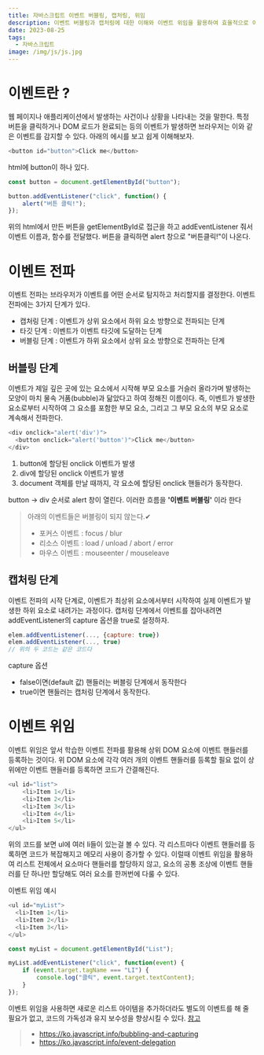 ```yaml
---
title: 자바스크립트 이벤트 버블링, 캡처링, 위임
description: 이벤트 버블링과 캡처링에 대한 이해와 이벤트 위임을 활용하여 효율적으로 이벤트를 처리하는 방법을 알아보자.
date: 2023-08-25
tags:
  - 자바스크립트
image: /img/js/js.jpg
---
```


# 이벤트란 ?
웹 페이지나 애플리케이션에서 발생하는 사건이나 상황을 나타내는 것을 말한다.
특정 버튼을 클릭하거나 DOM 로드가 완료되는 등의 이벤트가 발생하면 브라우저는 이와 같은 이벤트를 감지할 수 있다.
아래의 에시를 보고 쉽게 이해해보자.
```js
<button id="button">Click me</button>
```
html에 button이 하나 있다.
```js
const button = document.getElementById("button");

button.addEventListener("click", function() {
    alert("버튼 클릭!");
});
```
위의 html에서 만든 버튼을 getElementById로 접근을 하고 addEventListener 줘서 이벤트 이름과, 함수를 전달했다.
버튼을 클릭하면 alert 창으로 "버튼클릭!"이 나온다.

# 이벤트 전파
이벤트 전파는 브라우저가 이벤트를 어떤 순서로 탐지하고 처리할지를 결정한다.
이벤트 전파에는 3가지 단계가 있다.
* 캡처링 단계 : 이벤트가 상위 요소에서 하위 요소 방향으로 전파되는 단계
* 타깃 단계 : 이벤트가 이벤트 타깃에 도달하는 단계
* 버블링 단계 : 이벤트가 하위 요소에서 상위 요소 방향으로 전파하는 단계
## 버블링 단계
이벤트가 제일 깊은 곳에 있는 요소에서 시작해 부모 요소를 거슬러 올라가며 발생하는 모양이 마치 물속 거품(bubble)과 닮았다고 하여 정해진 이름이다. 
즉, 이벤트가 발생한 요소로부터 시작하여 그 요소를 포함한 부모 요소, 그리고 그 부모 요소의 부모 요소로 계속해서 전파한다.
```js
<div onclick="alert('div')">
  <button onclick="alert('button')">Click me</button>
</div>
```
1. button에 할당된 onclick 이벤트가 발생
2. div에 할당된 onclick 이벤트가 발생
3. document 객체를 만날 때까지, 각 요소에 할당된 onclick 핸들러가 동작한다.

button → div 순서로 alert 창이 열린다. 이러한 흐름을 **'이벤트 버블링'** 이라 한다
> 아래의 이벤트들은 버블링이 되지 않는다.✔
> * 포커스 이벤트 : focus / blur
> * 리소스 이벤트 : load / unload / abort / error
> * 마우스 이벤트 : mouseenter / mouseleave
## 캡처링 단계
이벤트 전파의 시작 단계로, 이벤트가 최상위 요소에서부터 시작하여 실제 이벤트가 발생한 하위 요소로 내려가는 과정이다.
캡처링 단계에서 이벤트를 잡아내려면 addEventListener의 capture 옵션을 true로 설정하자.
```js
elem.addEventListener(..., {capture: true})
elem.addEventListener(..., true)
// 위의 두 코드는 같은 코드다
```
capture 옵션
* false이면(default 값) 핸들러는 버블링 단계에서 동작한다
* true이면 핸들러는 캡처링 단계에서 동작한다.
# 이벤트 위임
이벤트 위임은 앞서 학습한 이벤트 전파를 활용해 상위 DOM 요소에 이벤트 핸들러를 등록하는 것이다.
위 DOM 요소에 각각 여러 개의 이벤트 핸들러를 등록할 필요 없이 상위에만 이벤트 핸들러를 등록하면 코드가 간결해진다.
```js
<ul id="list">
    <li>Item 1</li>
    <li>Item 2</li>
    <li>Item 3</li>
    <li>Item 4</li>
    <li>Item 5</li>
</ul>
```
위의 코드를 보면 ul에 여러 li들이 있는걸 볼 수 있다. 각 리스트마다 이벤트 핸들러를 등록하면 코드가 복잡해지고 메모리 사용이 증가할 수 있다.
이럴때 이벤트 위임을 활용하여 리스트 전체에서 요소마다 핸들러를 할당하지 않고, 요소의 공통 조상에 이벤트 핸들러를 단 하나만 할당해도 여러 요소를 한꺼번에 다룰 수 있다.

이벤트 위임 예시
```js
<ul id="myList">
  <li>Item 1</li>
  <li>Item 2</li>
  <li>Item 3</li>
</ul>
```

```js
const myList = document.getElementById("List");

myList.addEventListener("click", function(event) {
    if (event.target.tagName === "LI") {
        console.log("클릭", event.target.textContent);
    }
});
```
이벤트 위임을 사용하면 새로운 리스트 아이템을 추가하더라도 별도의 이벤트를 해 줄 필요가 없고, 코드의 가독성과 유지 보수성을
향상시킬 수 있다.
<u>참고</u>
> * https://ko.javascript.info/bubbling-and-capturing
> * https://ko.javascript.info/event-delegation
